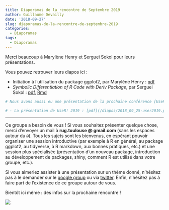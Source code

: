 ```yaml
---
title: Diaporamas de la rencontre de Septembre 2019
author: Guillaume Devailly
date: '2018-09-27'
slug: diaporamas-de-la-rencontre-de-septembre-2019
categories:
  - Diaporamas
tags:
  - Diaporamas
---
```


Merci beaucoup à Marylène Henry et Serguei Sokol pour leurs présentations.

Vous pouvez retrouver leurs diapos ici :

- Initiation à l’utilisation du package ggplot2, par Marylène Henry : [pdf](/diapos/2018-09-25_ggplot2 _initiation.pdf)
- *Symbolic Differentiation of R Code with Deriv Package*, par Serguei Sokol : [pdf](/diapos/2018-09-25_deriv_rug.pdf), [Rmd](https://github.com/R-Toulouse/website/tree/master/static/sources)

```r
# Nous avons aussi eu une présentation de la prochaine conférence [UseR! 2019](http://www.user2019.fr/), par Nathalie Vialaneix, qui aura # lieu à Toulouse entre le 9 et le 12 juillet 2019 :

# - La présentation de UseR! 2019 : [pdf](/diapos/2018_09_25-user2019.pdf)
```



---

Ce groupe a besoin de vous ! Si vous souhaitez présenter quelque chose, merci d’envoyer un mail
à **rug.toulouse @ gmail.com** (sans les espaces autour du `@`).
Tous les sujets sont les bienvenus, en espérant pouvoir organiser une session introductive 
(par exemple à R en général, au package ggplot2, au tidyverse, à R markdown, aux bonnes pratiques, etc.) 
et une session plus spécialisée (présentation d’un nouveau package, introduction au développement de packages,
shiny, comment R est utilisé dans votre groupe, etc.).

Si vous aimeriez assister à une 
présentation sur un thème donné, n’hésitez pas à le demander sur le 
[google group](https://groups.google.com/forum/#!forum/r-toulouse) ou via 
[twitter](https://twitter.com/RUG_Toulouse).
Enfin, n’hésitez pas à faire part de l’existence de ce groupe autour de vous.

Bientôt ici même : des infos sur la prochaine rencontre ! 

![](/img/logo.svg)
